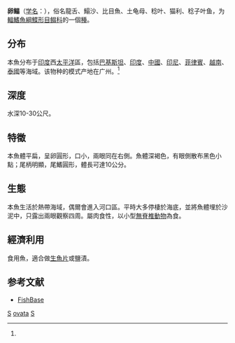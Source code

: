 {{Speciesbox
| taxon = Solea ovata
| status = NE
| status_system = IUCN3.1
| binomial_authority = (Richardson, 1846)<ref name='id8706'>{{cite web| url =http://www.bioinfo.cn/db05/BjdwSpecies.php?action=view&id=8706| title =卵鳎| work =《中国动物物种编目数据库》| publisher =中国科学院微生物研究所| author =中国科学院动物研究所| accessdate =2009-04-16| deadurl =yes| archiveurl =https://web.archive.org/web/20160305004200/http://www.bioinfo.cn/db05/BjdwSpecies.php?action=view&id=8706| archivedate =2016-03-05}}</ref>
| synonyms = *''Microbuglossus ovatus, Richardson, 1846'' 
}}

'''卵鳎'''（[[学名|学名]]：{{lang|la|''Solea ovata''}}），俗名龍舌、鰨沙、比目魚、土龟母、稔叶、猫利、稔子叶鱼，为[[輻鰭魚綱|輻鰭魚綱]][[鰈形目|鰈形目]][[鳎科|鳎科]]的一個[[種|種]]。

==分布==
本魚分布于[[印度|印度]]西[[太平洋|太平洋]]區，包括[[巴基斯坦|巴基斯坦]]、[[印度|印度]]、[[中國|中國]]、[[印尼|印尼]]、[[菲律賓|菲律賓]]、[[越南|越南]]、[[泰國|泰國]]等海域。该物种的模式产地在广州。<ref name='id8706'/>

==深度==
水深10-30公尺。

==特徵==
本魚體平扁，呈卵圓形，口小，兩眼同在右側。魚體深褐色，有眼側散布黑色小點；尾柄明顯，尾鰭圓形，體長可達10公分。

==生態==
本魚生活於熱帶海域，偶爾會進入河口區。平時大多停棲於海底，並將魚體埋於沙泥中，只露出兩眼觀察四周。屬肉食性，以小型[[無脊椎動物|無脊椎動物]]為食。

==經濟利用==
食用魚，適合做[[生魚片|生魚片]]或鹽漬。

== 参考文献 ==
{{reflist}}
* [https://web.archive.org/web/20131126121555/http://fishbase.sinica.edu.tw/ FishBase]

{{Taxonbar|from=Q849270}}

[[Category:食用鱼|S]]
[[Category:鳎属|ovata]]
[[Category:1846年描述的魚類|S]]

{{鰈形目小作品}}